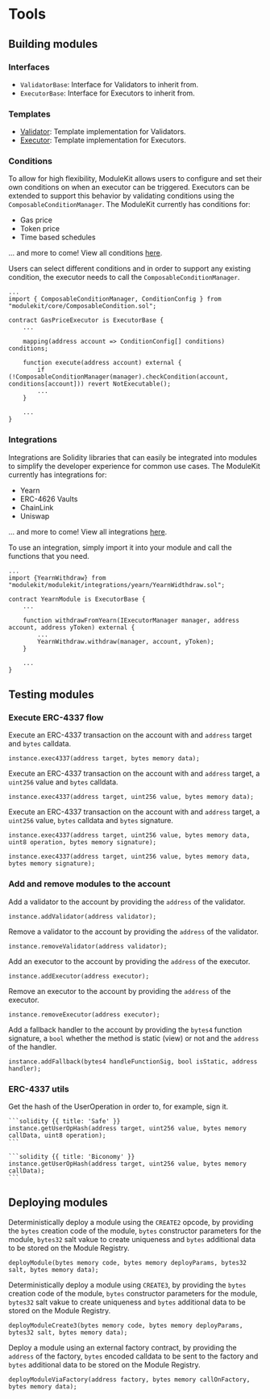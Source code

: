 # Tools

## Building modules

### Interfaces

-   `ValidatorBase`: Interface for Validators to inherit from.
-   `ExecutorBase`: Interface for Executors to inherit from.

### Templates

-   [Validator](https://github.com/rhinestonewtf/module-template/blob/main/src/validators/ValidatorTemplate.sol): Template implementation for Validators.
-   [Executor](https://github.com/rhinestonewtf/module-template/blob/main/src/executors/ExecutorTemplate.sol): Template implementation for Executors.

### Conditions

To allow for high flexibility, ModuleKit allows users to configure and set their own conditions on when an executor can be triggered. Executors can be extended to support this behavior by validating conditions using the `ComposableConditionManager`. The ModuleKit currently has conditions for:

-   Gas price
-   Token price
-   Time based schedules

... and more to come! View all conditions [here](https://github.com/rhinestonewtf/modulekit/blob/main/src/modulekit/conditions).

Users can select different conditions and in order to support any existing condition, the executor needs to call the `ComposableConditionManager`.

```solidity
...
import { ComposableConditionManager, ConditionConfig } from "modulekit/core/ComposableCondition.sol";

contract GasPriceExecutor is ExecutorBase {
    ...

    mapping(address account => ConditionConfig[] conditions) conditions;

    function execute(address account) external {
        if (!ComposableConditionManager(manager).checkCondition(account, conditions[account])) revert NotExecutable();
        ...
    }

    ...
}
```

### Integrations

Integrations are Solidity libraries that can easily be integrated into modules to simplify the developer experience for common use cases. The ModuleKit currently has integrations for:

-   Yearn
-   ERC-4626 Vaults
-   ChainLink
-   Uniswap

... and more to come! View all integrations [here](https://github.com/rhinestonewtf/modulekit/blob/main/src/modulekit/integrations).

To use an integration, simply import it into your module and call the functions that you need.

```solidity
...
import {YearnWithdraw} from "modulekit/modulekit/integrations/yearn/YearnWidthdraw.sol";

contract YearnModule is ExecutorBase {
    ...

    function withdrawFromYearn(IExecutorManager manager, address account, address yToken) external {
        ...
        YearnWithdraw.withdraw(manager, account, yToken);
    }

    ...
}
```

## Testing modules

### Execute ERC-4337 flow

Execute an ERC-4337 transaction on the account with and `address` target and `bytes` calldata.

```solidity
instance.exec4337(address target, bytes memory data);
```

Execute an ERC-4337 transaction on the account with and `address` target, a `uint256` value and `bytes` calldata.

```solidity
instance.exec4337(address target, uint256 value, bytes memory data);
```

Execute an ERC-4337 transaction on the account with and `address` target, a `uint256` value, `bytes` calldata and `bytes` signature.

<CodeGroup>

```solidity {{ title: 'Safe' }}
instance.exec4337(address target, uint256 value, bytes memory data, uint8 operation, bytes memory signature);
```

```solidity {{ title: 'Biconomy' }}
instance.exec4337(address target, uint256 value, bytes memory data, bytes memory signature);
```

</CodeGroup>

### Add and remove modules to the account

Add a validator to the account by providing the `address` of the validator.

```solidity
instance.addValidator(address validator);
```

Remove a validator to the account by providing the `address` of the validator.

```solidity
instance.removeValidator(address validator);
```

Add an executor to the account by providing the `address` of the executor.

```solidity
instance.addExecutor(address executor);
```

Remove an executor to the account by providing the `address` of the executor.

```solidity
instance.removeExecutor(address executor);
```

Add a fallback handler to the account by providing the `bytes4` function signature, a `bool` whether the method is static (view) or not and the `address` of the handler.

```solidity
instance.addFallback(bytes4 handleFunctionSig, bool isStatic, address handler);
```

### ERC-4337 utils

Get the hash of the UserOperation in order to, for example, sign it.

<CodeGroup>

    ```solidity {{ title: 'Safe' }}
    instance.getUserOpHash(address target, uint256 value, bytes memory callData, uint8 operation);
    ```

    ```solidity {{ title: 'Biconomy' }}
    instance.getUserOpHash(address target, uint256 value, bytes memory callData);
    ```

</CodeGroup>

## Deploying modules

Deterministically deploy a module using the `CREATE2` opcode, by providing the `bytes` creation code of the module, `bytes` constructor parameters for the module, `bytes32` salt vakue to create uniqueness and `bytes` additional data to be stored on the Module Registry.

```solidity
deployModule(bytes memory code, bytes memory deployParams, bytes32 salt, bytes memory data);
```

Deterministically deploy a module using `CREATE3`, by providing the `bytes` creation code of the module, `bytes` constructor parameters for the module, `bytes32` salt vakue to create uniqueness and `bytes` additional data to be stored on the Module Registry.

```solidity
deployModuleCreate3(bytes memory code, bytes memory deployParams, bytes32 salt, bytes memory data);
```

Deploy a module using an external factory contract, by providing the `address` of the factory, `bytes` encoded calldata to be sent to the factory and `bytes` additional data to be stored on the Module Registry.

```solidity
deployModuleViaFactory(address factory, bytes memory callOnFactory, bytes memory data);
```
